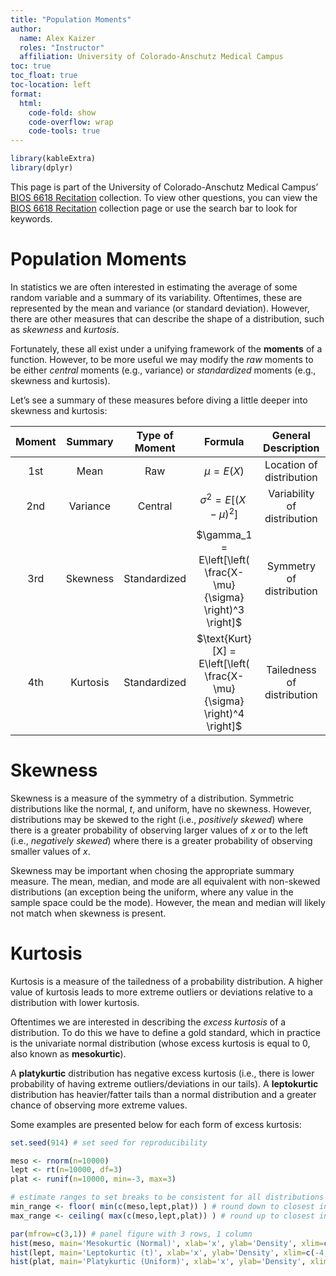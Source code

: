 ```yaml
---
title: "Population Moments"
author: 
  name: Alex Kaizer
  roles: "Instructor"
  affiliation: University of Colorado-Anschutz Medical Campus
toc: true
toc_float: true
toc-location: left
format:
  html:
    code-fold: show
    code-overflow: wrap 
    code-tools: true
---
```


```r
library(kableExtra)
library(dplyr)
```

This page is part of the University of Colorado-Anschutz Medical Campus' [BIOS 6618 Recitation](/recitation/index.qmd) collection. To view other questions, you can view the [BIOS 6618 Recitation](/recitation/index.qmd) collection page or use the search bar to look for keywords.

# Population Moments

In statistics we are often interested in estimating the average of some random variable and a summary of its variability. Oftentimes, these are represented by the mean and variance (or standard deviation). However, there are other measures that can describe the shape of a distribution, such as *skewness* and *kurtosis*.

Fortunately, these all exist under a unifying framework of the **moments** of a function. However, to be more useful we may modify the *raw* moments to be either *central* moments (e.g., variance) or *standardized* moments (e.g., skewness and kurtosis).

Let's see a summary of these measures before diving a little deeper into skewness and kurtosis:

| **Moment** | **Summary** | **Type of Moment** | **Formula** |   **General Description**   |
|:----------:|:-----------:|:------------------:|:-----------:|:---------------------------:|
|     1st    |     Mean    |         Raw        | $\mu = E(X)$            |   Location of distribution  |
|     2nd    |   Variance  |       Central      | $\sigma^2 = E[(X-\mu)^2]$            | Variability of distribution |
|     3rd    |   Skewness  |    Standardized    | $\gamma_1 = E\left[\left( \frac{X-\mu}{\sigma} \right)^3 \right]$            |   Symmetry of distribution  |
|     4th    |   Kurtosis  |    Standardized    | $\text{Kurt}[X] = E\left[\left( \frac{X-\mu}{\sigma} \right)^4 \right]$            |  Tailedness of distribution |

# Skewness

Skewness is a measure of the symmetry of a distribution. Symmetric distributions like the normal, $t$, and uniform, have no skewness. However, distributions may be skewed to the right (i.e., *positively skewed*) where there is a greater probability of observing larger values of $x$ or to the left (i.e., *negatively skewed*) where there is a greater probability of observing smaller values of $x$.

Skewness may be important when chosing the appropriate summary measure. The mean, median, and mode are all equivalent with non-skewed distributions (an exception being the uniform, where any value in the sample space could be the mode). However, the mean and median will likely not match when skewness is present.

# Kurtosis

Kurtosis is a measure of the tailedness of a probability distribution. A higher value of kurtosis leads to more extreme outliers or deviations relative to a distribution with lower kurtosis.

Oftentimes we are interested in describing the *excess kurtosis* of a distribution. To do this we have to define a gold standard, which in practice is the univariate normal distribution (whose excess kurtosis is equal to 0, also known as **mesokurtic**).

A **platykurtic** distribution has negative excess kurtosis (i.e., there is lower probability of having extreme outliers/deviations in our tails). A **leptokurtic** distribution has heavier/fatter tails than a normal distribution and a greater chance of observing more extreme values.

Some examples are presented below for each form of excess kurtosis:

```r
set.seed(914) # set seed for reproducibility

meso <- rnorm(n=10000)
lept <- rt(n=10000, df=3)
plat <- runif(n=10000, min=-3, max=3)

# estimate ranges to set breaks to be consistent for all distributions
min_range <- floor( min(c(meso,lept,plat)) ) # round down to closest integer
max_range <- ceiling( max(c(meso,lept,plat)) ) # round up to closest integer

par(mfrow=c(3,1)) # panel figure with 3 rows, 1 column
hist(meso, main='Mesokurtic (Normal)', xlab='x', ylab='Density', xlim=c(-4,4), breaks=seq(min_range,max_range,by=0.2), prob=T)
hist(lept, main='Leptokurtic (t)', xlab='x', ylab='Density', xlim=c(-4,4), breaks=seq(min_range,max_range,by=0.2), prob=T)
hist(plat, main='Platykurtic (Uniform)', xlab='x', ylab='Density', xlim=c(-4,4), breaks=seq(min_range,max_range,by=0.2), prob=T)
```

